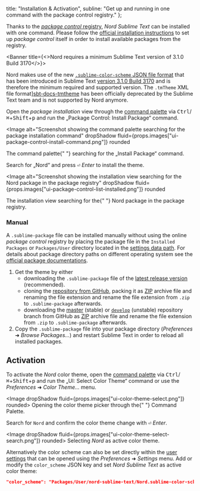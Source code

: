 

  title: "Installation & Activation",
  subline: "Get up and running in one command with the package control registry."
};

<ShrinkedWidth value={25}>

<SpaceBox mTop={4} mBottom={4}>
  <Plugin />
</SpaceBox>

</ShrinkedWidth>

<ShrinkedWidth value={80}>

<WIPNotice />

Thanks to the [_package control_ registry][pc-pkg-nord], _Nord Sublime Text_ can be installed with one command.
Please follow the [official installation instructions][pc-install] to set up _package control_ itself in order to install available packages from the registry.

<Banner title={<>Nord requires a minimum Sublime Text version of <Link href="https://www.sublimetext.com/blog/articles/sublime-text-3-point-1">3.1.0 Build 3170</Link></>}>

Nord makes use of the new [`.sublime-color-scheme` JSON file format][sbt-docs-color_schemes] that has been introduced in Sublime Text [version 3.1.0 Build 3170][sbt-blog-announce-v3.1] and is therefore the minimum required and supported version. The `.tmTheme` XML file format][sbt-docs-tmtheme] has been officially deprecated by the Sublime Text team and is not supported by Nord anymore.

</Banner>

Open the _package installation_ view through the [command palette][sbt-udocs-cmdp] via <Kbd>Ctrl</Kbd>/<Kbd>⌘</Kbd>+<Kbd>Shift</Kbd>+<Kbd>p</Kbd> and run the „Package Control: Install Package“ command.

<Image
  alt="Screenshot showing the command palette searching for the package installation command"
  dropShadow
  fluid={props.images["ui-package-control-install-command.png"]}
  rounded
>
  <span>
    The <Link href="http://docs.sublimetext.info/en/latest/extensibility/command_palette.html">command palette</Link>{" "}
    searching for the „Install Package“ command.
  </span>
</Image>

Search for „Nord“ and press <Kbd>⏎</Kbd> _Enter_ to install the theme.

<Image
  alt="Screenshot showing the installation view searching for the Nord package in the package registry"
  dropShadow
  fluid={props.images["ui-package-control-list-installed.png"]}
  rounded
>
  <span>
    The installation view searching for the{" "}
    <Link href="https://packagecontrol.io/packages/Nord">Nord package in the package registry</Link>.
  </span>
</Image>

### Manual

A `.sublime-package` file can be installed manually without using the online _package control_ registry by placing the package file in the `Installed Packages` or `Packages/User` directory located in the [settings data path][sbt-docs-settings]. For details about package directory paths on different operating system see the [official package documentations][sbt-docs-pkgs].

1. Get the theme by either
   - downloading the `.sublime-package` file of the [latest release version][gh-rel-latest] (recommended).
   - cloning the [repository from GitHub][gh-repo], packing it as [ZIP][wiki-zip] archive file and renaming the file extension and rename the file extension from `.zip` to `.sublime-package` afterwards.
   - downloading the [master][gh-dl-master] (stable) or [`develop`][gh-dl-develop] (unstable) repository branch from GitHub as [ZIP][wiki-zip] archive file and rename the file extension from `.zip` to `.sublime-package` afterwards.
2. Copy the `.sublime-package` file into your package directory (_Preferences_ ➜ _Browse Packages…_) and restart Sublime Text in order to reload all installed packages.

## Activation

To activate the _Nord_ color theme, open the [command palette][sbt-udocs-cmdp] via <Kbd>Ctrl</Kbd>/<Kbd>⌘</Kbd>+<Kbd>Shift</Kbd>+<Kbd>p</Kbd> and run the „UI: Select Color Theme“ command or use the _Preferences_ ➜ _Color Theme…_ menu.

<Image dropShadow fluid={props.images["ui-color-theme-select.png"]} rounded>
  <span>
    Opening the color theme picker through the{" "}
    <Link href="http://docs.sublimetext.info/en/latest/extensibility/command_palette.html">Command Palette</Link>.
  </span>
</Image>

Search for `Nord` and confirm the color theme change with <Kbd>⏎</Kbd> _Enter_.

<Image dropShadow fluid={props.images["ui-color-theme-select-search.png"]} rounded>
  <span>
    Selecting <em>Nord</em> as active color theme.
  </span>
</Image>

Alternatively the color scheme can also be set directly within the [user settings][sbt-docs-settings] that can be opened using the _Preferences_ ➜ _Settings_ menu. Add or modify the `color_scheme` JSON key and set _Nord Sublime Text_ as active color theme:

```json
"color_scheme": "Packages/User/nord-sublime-text/Nord.sublime-color-scheme"
```

</ShrinkedWidth>

[gh-dl-develop]: https://github.com/arcticicestudio/nord-docs/archive/develop.zip
[gh-dl-master]: https://github.com/arcticicestudio/nord-docs/archive/develop.zip
[gh-rel-latest]: https://github.com/arcticicestudio/nord-docs/releases/latest
[gh-repo]: https://github.com/arcticicestudio/nord-sublime-text
[pc-install]: https://packagecontrol.io/installation
[pc-pkg-nord]: https://packagecontrol.io/packages/Nord
[sbt-blog-announce-v3.1]: https://www.sublimetext.com/blog/articles/sublime-text-3-point-1
[sbt-docs-color_schemes]: https://www.sublimetext.com/docs/3/color_schemes.html
[sbt-docs-pkgs]: https://www.sublimetext.com/docs/3/packages.html
[sbt-docs-settings]: https://www.sublimetext.com/docs/3/settings.html
[sbt-docs-tmtheme]: https://www.sublimetext.com/docs/3/color_schemes_tmtheme.html
[sbt-udocs-cmdp]: http://docs.sublimetext.info/en/latest/extensibility/command_palette.html
[wiki-zip]: https://en.wikipedia.org/wiki/Zip_(file_format)
